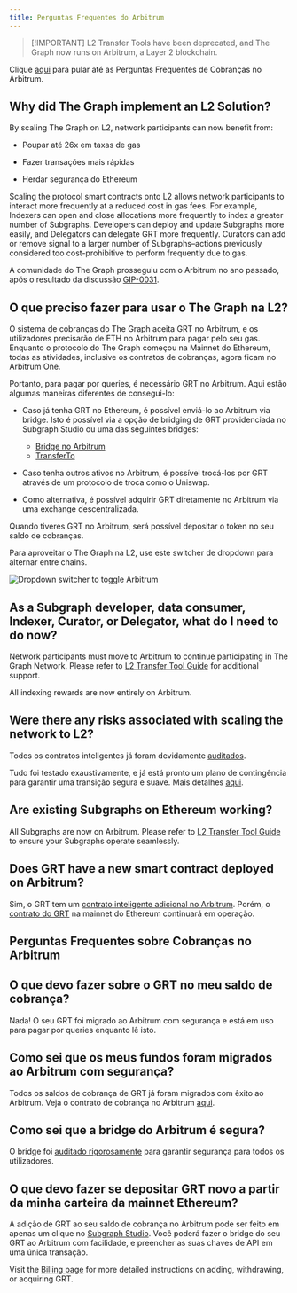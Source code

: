 ```yaml
---
title: Perguntas Frequentes do Arbitrum
---
```


> [!IMPORTANT] L2 Transfer Tools have been deprecated, and The Graph now runs on Arbitrum, a Layer 2 blockchain.

Clique [aqui](#billing-on-arbitrum-faqs) para pular até as Perguntas Frequentes de Cobranças no Arbitrum.

## Why did The Graph implement an L2 Solution?

By scaling The Graph on L2, network participants can now benefit from:

- Poupar até 26x em taxas de gas

- Fazer transações mais rápidas

- Herdar segurança do Ethereum

Scaling the protocol smart contracts onto L2 allows network participants to interact more frequently at a reduced cost in gas fees. For example, Indexers can open and close allocations more frequently to index a greater number of Subgraphs. Developers can deploy and update Subgraphs more easily, and Delegators can delegate GRT more frequently. Curators can add or remove signal to a larger number of Subgraphs–actions previously considered too cost-prohibitive to perform frequently due to gas.

A comunidade do The Graph prosseguiu com o Arbitrum no ano passado, após o resultado da discussão [GIP-0031](https://forum.thegraph.com/t/gip-0031-arbitrum-grt-bridge/3305).

## O que preciso fazer para usar o The Graph na L2?

O sistema de cobranças do The Graph aceita GRT no Arbitrum, e os utilizadores precisarão de ETH no Arbitrum para pagar pelo seu gas. Enquanto o protocolo do The Graph começou na Mainnet do Ethereum, todas as atividades, inclusive os contratos de cobranças, agora ficam no Arbitrum One.

Portanto, para pagar por queries, é necessário GRT no Arbitrum. Aqui estão algumas maneiras diferentes de consegui-lo:

- Caso já tenha GRT no Ethereum, é possível enviá-lo ao Arbitrum via bridge. Isto é possível via a opção de bridging de GRT providenciada no Subgraph Studio ou uma das seguintes bridges:
  - [Bridge no Arbitrum](https://bridge.arbitrum.io/?l2ChainId=42161)
  - [TransferTo](https://transferto.xyz/swap)

- Caso tenha outros ativos no Arbitrum, é possível trocá-los por GRT através de um protocolo de troca como o Uniswap.

- Como alternativa, é possível adquirir GRT diretamente no Arbitrum via uma exchange descentralizada.

Quando tiveres GRT no Arbitrum, será possível depositar o token no seu saldo de cobranças.

Para aproveitar o The Graph na L2, use este switcher de dropdown para alternar entre chains.

![Dropdown switcher to toggle Arbitrum](/img/arbitrum-screenshot-toggle.png)

## As a Subgraph developer, data consumer, Indexer, Curator, or Delegator, what do I need to do now?

Network participants must move to Arbitrum to continue participating in The Graph Network. Please refer to [L2 Transfer Tool Guide](/archived/arbitrum/l2-transfer-tools-guide/) for additional support.

All indexing rewards are now entirely on Arbitrum.

## Were there any risks associated with scaling the network to L2?

Todos os contratos inteligentes já foram devidamente [auditados](https://github.com/graphprotocol/contracts/blob/main/packages/contracts/audits/OpenZeppelin/2022-07-graph-arbitrum-bridge-audit.pdf).

Tudo foi testado exaustivamente, e já está pronto um plano de contingência para garantir uma transição segura e suave. Mais detalhes [aqui](https://forum.thegraph.com/t/gip-0037-the-graph-arbitrum-deployment-with-linear-rewards-minted-in-l2/3551#risks-and-security-considerations-20).

## Are existing Subgraphs on Ethereum working?

All Subgraphs are now on Arbitrum. Please refer to [L2 Transfer Tool Guide](/archived/arbitrum/l2-transfer-tools-guide/) to ensure your Subgraphs operate seamlessly.

## Does GRT have a new smart contract deployed on Arbitrum?

Sim, o GRT tem um [contrato inteligente adicional no Arbitrum](https://arbiscan.io/address/0x9623063377ad1b27544c965ccd7342f7ea7e88c7). Porém, o [contrato do GRT](https://etherscan.io/token/0xc944e90c64b2c07662a292be6244bdf05cda44a7) na mainnet do Ethereum continuará em operação.

## Perguntas Frequentes sobre Cobranças no Arbitrum

## O que devo fazer sobre o GRT no meu saldo de cobrança?

Nada! O seu GRT foi migrado ao Arbitrum com segurança e está em uso para pagar por queries enquanto lê isto.

## Como sei que os meus fundos foram migrados ao Arbitrum com segurança?

Todos os saldos de cobrança de GRT já foram migrados com êxito ao Arbitrum. Veja o contrato de cobrança no Arbitrum [aqui](https://arbiscan.io/address/0x1B07D3344188908Fb6DEcEac381f3eE63C48477a).

## Como sei que a bridge do Arbitrum é segura?

O bridge foi [auditado rigorosamente](https://code4rena.com/contests/2022-10-the-graph-l2-bridge-contest) para garantir segurança para todos os utilizadores.

## O que devo fazer se depositar GRT novo a partir da minha carteira da mainnet Ethereum?

A adição de GRT ao seu saldo de cobrança no Arbitrum pode ser feito em apenas um clique no [Subgraph Studio](https://thegraph.com/studio/). Você poderá fazer o bridge do seu GRT ao Arbitrum com facilidade, e preencher as suas chaves de API em uma única transação.

Visit the [Billing page](/subgraphs/billing/) for more detailed instructions on adding, withdrawing, or acquiring GRT.
